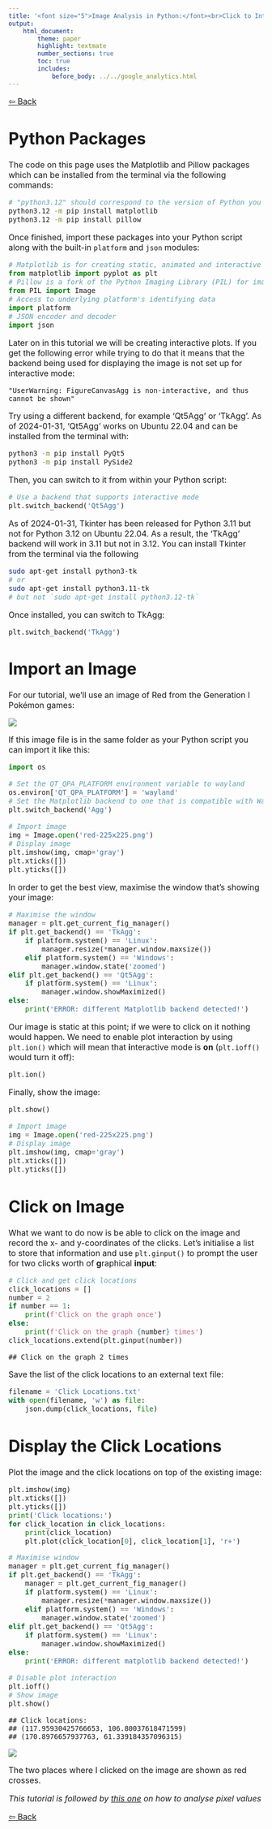 ```yaml
---
title: '<font size="5">Image Analysis in Python:</font><br>Click to Interact with an Image'
output:
    html_document:
        theme: paper
        highlight: textmate
        number_sections: true
        toc: true
        includes:
            before_body: ../../google_analytics.html
---
```


<font size="3">

[⇦ Back](../../python.html)

Python Packages
===============
The code on this page uses the Matplotlib and Pillow packages which can be
installed from the terminal via the following commands:

```bash
# "python3.12" should correspond to the version of Python you are using
python3.12 -m pip install matplotlib
python3.12 -m pip install pillow
```

Once finished, import these packages into your Python script along with the
built-in `platform` and `json` modules:

```python
# Matplotlib is for creating static, animated and interactive visualizations
from matplotlib import pyplot as plt
# Pillow is a fork of the Python Imaging Library (PIL) for image processing
from PIL import Image
# Access to underlying platform's identifying data
import platform
# JSON encoder and decoder
import json
```

Later on in this tutorial we will be creating interactive plots. If you get the
following error while trying to do that it means that the backend being used
for displaying the image is not set up for interactive mode:

```
"UserWarning: FigureCanvasAgg is non-interactive, and thus cannot be shown"
```

Try using a different backend, for example 'Qt5Agg' or 'TkAgg'. As of
2024-01-31, 'Qt5Agg' works on Ubuntu 22.04 and can be installed from the
terminal with:

```bash
python3 -m pip install PyQt5
python3 -m pip install PySide2
```

Then, you can switch to it from within your Python script:

```python
# Use a backend that supports interactive mode
plt.switch_backend('Qt5Agg')
```

As of 2024-01-31, Tkinter has been released for Python 3.11 but not for
Python 3.12 on Ubuntu 22.04. As a result, the 'TkAgg' backend will work in 3.11
but not in 3.12. You can install Tkinter from the terminal via the following

```bash
sudo apt-get install python3-tk
# or
sudo apt-get install python3.11-tk
# but not `sudo apt-get install python3.12-tk`
```

Once installed, you can switch to TkAgg:

```python
plt.switch_backend('TkAgg')
```

Import an Image
===============
For our tutorial, we'll use an image of Red from the Generation I Pokémon
games:

![](red-225x225.png)

If this image file is in the same folder as your Python script you can import
it like this:

```python
import os

# Set the QT_QPA_PLATFORM environment variable to wayland
os.environ['QT_QPA_PLATFORM'] = 'wayland'
# Set the Matplotlib backend to one that is compatible with Wayland
plt.switch_backend('Agg')
```

```python
# Import image
img = Image.open('red-225x225.png')
# Display image
plt.imshow(img, cmap='gray')
plt.xticks([])
plt.yticks([])
```

In order to get the best view, maximise the window that's showing your image:

```python
# Maximise the window
manager = plt.get_current_fig_manager()
if plt.get_backend() == 'TkAgg':
    if platform.system() == 'Linux':
        manager.resize(*manager.window.maxsize())
    elif platform.system() == 'Windows':
        manager.window.state('zoomed')
elif plt.get_backend() == 'Qt5Agg':
    if platform.system() == 'Linux':
        manager.window.showMaximized()
else:
    print('ERROR: different Matplotlib backend detected!')
```

Our image is static at this point; if we were to click on it nothing would
happen. We need to enable plot interaction by using `plt.ion()` which will mean
that **i**nteractive mode is **on** (`plt.ioff()` would turn it off):

```python
plt.ion()
```

Finally, show the image:

```python
plt.show()
```

```python
# Import image
img = Image.open('red-225x225.png')
# Display image
plt.imshow(img, cmap='gray')
plt.xticks([])
plt.yticks([])
```

Click on Image
==============
What we want to do now is be able to click on the image and record the x- and
y-coordinates of the clicks. Let's initialise a list to store that information
and use `plt.ginput()` to prompt the user for two clicks worth of
**g**raphical **input**:

```python
# Click and get click locations
click_locations = []
number = 2
if number == 1:
    print(f'Click on the graph once')
else:
    print(f'Click on the graph {number} times')
click_locations.extend(plt.ginput(number))
```

```
## Click on the graph 2 times
```

Save the list of the click locations to an external text file:

```python
filename = 'Click Locations.txt'
with open(filename, 'w') as file:
    json.dump(click_locations, file)
```

Display the Click Locations
===========================
Plot the image and the click locations on top of the existing image:

```python
plt.imshow(img)
plt.xticks([])
plt.yticks([])
print('Click locations:')
for click_location in click_locations:
    print(click_location)
    plt.plot(click_location[0], click_location[1], 'r+')

# Maximise window
manager = plt.get_current_fig_manager()
if plt.get_backend() == 'TkAgg':
    manager = plt.get_current_fig_manager()
    if platform.system() == 'Linux':
        manager.resize(*manager.window.maxsize())
    elif platform.system() == 'Windows':
        manager.window.state('zoomed')
elif plt.get_backend() == 'Qt5Agg':
    if platform.system() == 'Linux':
        manager.window.showMaximized()
else:
    print('ERROR: different matplotlib backend detected!')

# Disable plot interaction
plt.ioff()
# Show image
plt.show()
```

```
## Click locations:
## (117.95930425766653, 106.80037618471599)
## (170.8976657937763, 61.339184357096315)
```

![](red-225x225-clicked.png)

The two places where I clicked on the image are shown as red crosses.

*This tutorial is followed by [this one](pixel_analysis.html) on how to analyse
pixel values*

[⇦ Back](../../python.html)

</font>
